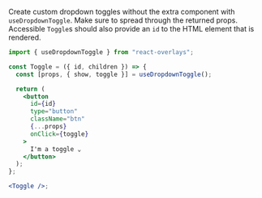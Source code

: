 Create custom dropdown toggles without the extra component with `useDropdownToggle`.
Make sure to spread through the returned props. Accessible `Toggle`s should
also provide an `id` to the HTML element that is rendered.

```jsx showImports
import { useDropdownToggle } from "react-overlays";

const Toggle = ({ id, children }) => {
  const [props, { show, toggle }] = useDropdownToggle();

  return (
    <button
      id={id}
      type="button"
      className="btn"
      {...props}
      onClick={toggle}
    >
      I'm a toggle ⌄
    </button>
  );
};

<Toggle />;
```
